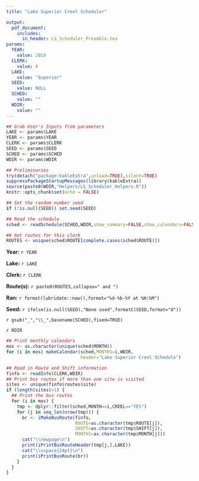 ```yaml
---
title: "Lake Superior Creel Scheduler"

output: 
  pdf_document:
    includes:
      in_header: LS_Scheduler_Preamble.tex
params:
  YEAR: 
    value: 2019
  CLERK: 
    value: A
  LAKE:
    value: "Superior"
  SEED:
    value: NULL
  SCHED:
    value: ""
  WDIR:
    value: ""
---
```


\fontsize{14}{18}
\selectfont
\pagenumbering{gobble}

```r
## Grab User's Inputs from parameters
LAKE <- params$LAKE
YEAR <- params$YEAR
CLERK <- params$CLERK
SEED <- params$SEED
SCHED <- params$SCHED
WDIR <- params$WDIR
```

```r
## Preliminaries
try(detach("package:kableExtra",unload=TRUE),silent=TRUE)
suppressPackageStartupMessages(library(kableExtra))
source(paste0(WDIR,"Helpers/LS_Scheduler_Helpers.R"))
knitr::opts_chunk$set(echo = FALSE)

## Set the random number seed
if (!is.null(SEED)) set.seed(SEED)

## Read the schedule
sched <- readSchedule(SCHED,WDIR,show_summary=FALSE,show_calendars=FALSE)

## Get routes for this clerk
ROUTES <- unique(sched$ROUTE[complete.cases(sched$ROUTE)])
```

**Year:** `r YEAR`

\vspace{12pt}

**Lake:** `r LAKE`

**Clerk:** `r CLERK`

**Route(s):** `r paste0(ROUTES,collapse=" and ")`

\vspace{12pt}

**Ran:** `r format(lubridate::now(),format="%d-%b-%Y at %H:%M")`

**Seed:** `r ifelse(is.null(SEED),"None used",formatC(SEED,format="d"))`

\textbf{Schedule File:} `r gsub("_","\\_",basename(SCHED),fixed=TRUE)`

\textbf{Folder} `r RDIR`

```r
## Print monthly calendars
mos <- as.character(unique(sched$MONTH))
for (i in mos) makeCalendar(sched,MONTH1=i,WDIR,
                            header="Lake Superior Creel Schedule")
```

\newpage

```r
## Read in Route and Shift information
finfo <- readInfo(CLERK,WDIR)
## Print bus routes if more than one site is visited
sites <- unique(finfo$routes$site)
if (length(sites)>1) {
  ## Print the bus routes
  for (i in mos) {
    tmp <- dplyr::filter(sched,MONTH==i,CREEL=="YES")
    for (j in seq_len(nrow(tmp))) {
      br <- iMakeBusRoute(finfo,
                          ROUTE=as.character(tmp$ROUTE[j]),
                          SHIFT=as.character(tmp$SHIFT[j]),
                          MONTH1=as.character(tmp$MONTH[j]))
      cat("\\newpage\n")
      print(iPrintBusRouteHeader(tmp[j,],LAKE))
      cat("\\vspace{24pt}\n")
      print(iPrintBusRoute(br))
    }
  }
}
```
